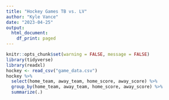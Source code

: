 ```yaml
---
title: "Hockey Games TB vs. LV"
author: "Kyle Vance"
date: "2023-04-25"
output:
  html_document:
    df_print: paged
---
```


```r
knitr::opts_chunk$set(warning = FALSE, message = FALSE)
library(tidyverse)
library(readxl)
hockey <- read_csv("game_data.csv")
hockey %>% 
  select(home_team, away_team, home_score, away_score) %>%  
  group_by(home_team, away_team, home_score, away_score) %>% 
  summarize(.)
```

